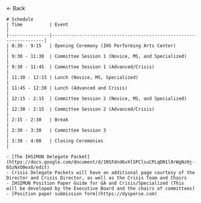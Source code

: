 
<HeaderImage src="/home/background.png" title="Conference resources" />

<Container>
    <Link href="/conference-resources">← Back</Link>

    # Schedule
    | Time          | Event                                                             |
    |---------------|-------------------------------------------------------------------|
    | 8:30 - 9:15   | Opening Ceremony (IHS Performing Arts Center)                     |
    | 9:30 - 11:30  | Committee Session 1 (Novice, MS, and Specialized)                 |
    | 9:30 - 11:45  | Committee Session 1 (Advanced/Crisis)                             |
    | 11:30 - 12:15 | Lunch (Novice, MS, Specialized)                                   |
    | 11:45 - 12:30 | Lunch (Advanced and Crisis)                                       |
    | 12:15 - 2:15  | Committee Session 2 (Novice, MS, and Specialized)                 |
    | 12:30 - 2:15  | Committee Session 2 (Advanced/Crisis)                             |
    | 2:15 - 2:30   | Break                                                             |
    | 2:30 - 3:30   | Committee Session 3                                               |
    | 3:30 - 4:00   | Closing Ceremonies                                                |

    - [The IHSIMUN Delegate Packet](https://docs.google.com/document/d/1NSFdnd6vXlSPClsuCPLqDN1l0rWgNzHj-6SzNxO0ex8/edit)
    - Crisis Delegate Packets will have an additional page courtesy of the Director and Crisis Director, as well as the Crisis Team and Chairs
    - IHSIMUN Position Paper Guide for GA and Crisis/Specialized (This will be developed by the Executive Board and the chairs of committees)
    - [Position paper submission form](https://dysperse.com)
</Container>